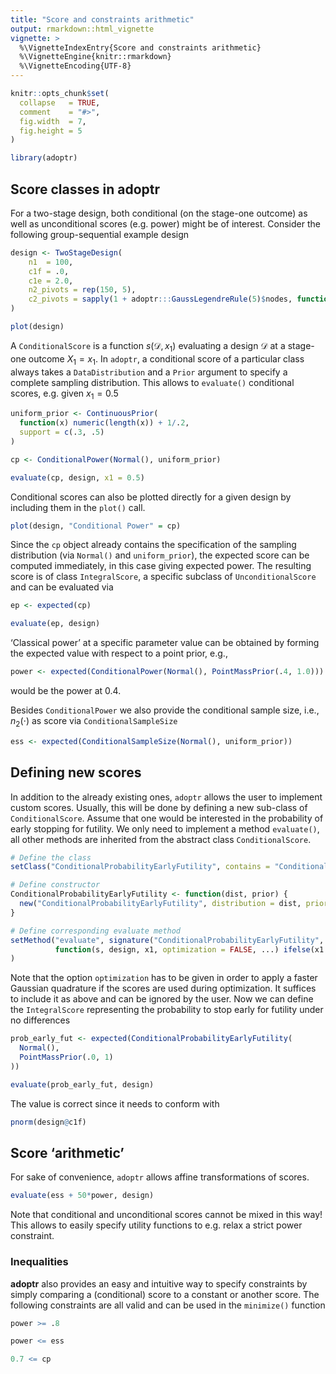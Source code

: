 ```yaml
---
title: "Score and constraints arithmetic"
output: rmarkdown::html_vignette
vignette: >
  %\VignetteIndexEntry{Score and constraints arithmetic}
  %\VignetteEngine{knitr::rmarkdown}
  %\VignetteEncoding{UTF-8}
---
```


```r
knitr::opts_chunk$set(
  collapse   = TRUE,
  comment    = "#>",
  fig.width  = 7,
  fig.height = 5
)
```

```r
library(adoptr)
```



## Score classes in **adoptr**

For a two-stage design, both conditional (on the stage-one outcome) as well
as unconditional scores (e.g. power) might be of interest.
Consider the following group-sequential example design
```r
design <- TwoStageDesign(
    n1  = 100,
    c1f = .0,
    c1e = 2.0,
    n2_pivots = rep(150, 5),
    c2_pivots = sapply(1 + adoptr:::GaussLegendreRule(5)$nodes, function(x) -x + 2)
)

plot(design)
```

A `ConditionalScore` is a function $s(\mathcal{D}, x_1)$ evaluating a
design $\mathcal{D}$ at a stage-one outcome $X_1 = x_1$.
In `adoptr`, a conditional score of a particular class always takes a
`DataDistribution` and a `Prior` argument to specify a complete 
sampling distribution.
This allows to `evaluate()` conditional scores, e.g. given $x_1=0.5$
```r
uniform_prior <- ContinuousPrior(
  function(x) numeric(length(x)) + 1/.2,
  support = c(.3, .5)
)

cp <- ConditionalPower(Normal(), uniform_prior)

evaluate(cp, design, x1 = 0.5) 
```

Conditional scores can also be plotted directly for a given design by 
including them in the `plot()` call.
```r
plot(design, "Conditional Power" = cp)
```

Since the `cp` object already contains the specification of the sampling 
distribution (via `Normal()` and `uniform_prior`), 
the expected score can be computed immediately, in this case giving expected
power.
The resulting score is of class `IntegralScore`, a specific subclass of 
`UnconditionalScore` and can be evaluated via
```r
ep <- expected(cp)

evaluate(ep, design)
```

'Classical power' at a specific parameter value can be obtained by forming the
expected value with respect to a point prior, e.g.,
```r
power <- expected(ConditionalPower(Normal(), PointMassPrior(.4, 1.0)))
```
would be the power at $0.4$.

Besides `ConditionalPower` we also provide the conditional sample size, i.e.,
$n_2(\cdot)$ as score via `ConditionalSampleSize`
```r
ess <- expected(ConditionalSampleSize(Normal(), uniform_prior))
```



## Defining new scores

In addition to the already existing ones, `adoptr` allows the user to
implement custom scores. 
Usually, this will be done by defining a new sub-class of `ConditionalScore`.
Assume that one would be interested in the probability of early stopping
for futility. 
We only need to implement a method `evaluate()`, all other methods are
inherited from the abstract class `ConditionalScore`.

```r
# Define the class
setClass("ConditionalProbabilityEarlyFutility", contains = "ConditionalScore")

# Define constructor
ConditionalProbabilityEarlyFutility <- function(dist, prior) {
  new("ConditionalProbabilityEarlyFutility", distribution = dist, prior = prior)
} 

# Define corresponding evaluate method
setMethod("evaluate", signature("ConditionalProbabilityEarlyFutility", "TwoStageDesign"),
          function(s, design, x1, optimization = FALSE, ...) ifelse(x1 < design@c1f, 1, 0)
)
```

Note that the option `optimization` has to be given in order to apply
a faster Gaussian quadrature if the scores are used during optimization.
It suffices to include it as above and can be ignored by the user.
Now we can define the `IntegralScore` representing the probability to 
stop early for futility under no differences

```r
prob_early_fut <- expected(ConditionalProbabilityEarlyFutility(
  Normal(), 
  PointMassPrior(.0, 1)
))
```


```r
evaluate(prob_early_fut, design)
```

The value is correct since it needs to conform with

```r
pnorm(design@c1f)
```



## Score 'arithmetic'

For sake of convenience, `adoptr` allows affine transformations of scores.

```r
evaluate(ess + 50*power, design)
```

Note that conditional and unconditional scores cannot be mixed in this way!
This allows to easily specify utility functions to e.g. relax a strict
power constraint.


### Inequalities

**adoptr** also provides an easy and intuitive way to specify constraints by
simply comparing a (conditional) score to a constant or another score.
The following constraints are all valid and can be used in the `minimize()` 
function

```r
power >= .8

power <= ess

0.7 <= cp
```
